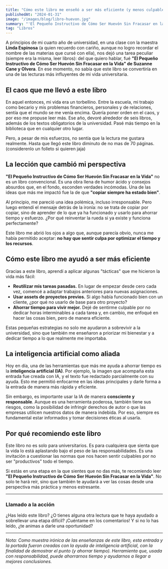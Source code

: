 ```yaml
---
title: "Cómo este libro me enseñó a ser más eficiente (y menos culpable)"  
publishedAt: "2024-01-31"  
image: "/images/blog/libro-huevon.jpg"  
summary: "'El Pequeño Instructivo de Cómo Ser Huevón Sin Fracasar en la Vida' no solo me hizo reír, sino que también me ayudó a ver la vida universitaria con otros ojos. Aquí te cuento por qué lo recomiendo."  
tag: "Libros"  
---
```


A principios de mi cuarto año de universidad, en una clase con la maestra **Linda Espinosa** (a quien recuerdo con cariño, aunque no logro recordar el nombre de las materias que cursé con ella), nos dejó una tarea peculiar (siempre era la misma, leer libros): del que quiero hablar, fué **"El Pequeño Instructivo de Cómo Ser Huevón Sin Fracasar en la Vida" de Suzanne Cane y Olvera**. En ese momento, no sabía que este libro se convertiría en una de las lecturas más influyentes de mi vida universitaria.  

## El caos que me llevó a este libro  

En aquel entonces, mi vida era un torbellino. Entre la escuela, mi trabajo como becario y mis problemas financieros, personales y de relaciones, sentía que el mundo se me venía encima. Quería poner orden en el caos, y por eso me propuse leer más. Ese año, devoré alrededor de seis libros, además de los textos obligatorios de la universidad. Pasé más tiempo en la biblioteca que en cualquier otro lugar.  

Pero, a pesar de mis esfuerzos, no sentía que la lectura me gustara realmente. Hasta que llegó este libro diminuto de no mas de 70 páginas. (considerenlo un folleto si quieren jaja)  

## La lección que cambió mi perspectiva  

**"El Pequeño Instructivo de Cómo Ser Huevón Sin Fracasar en la Vida"** no es un libro convencional. Es una obra llena de humor ácido y consejos absurdos que, en el fondo, esconden verdades incómodas. Una de las ideas que más me impactó fue la de que **"copiar siempre ha estado bien"**.  

Al principio, me pareció una idea polémica, incluso irresponsable. Pero luego entendí el mensaje detrás de la ironía: no se trata de copiar por copiar, sino de aprender de lo que ya ha funcionado y usarlo para ahorrar tiempo y esfuerzo. ¿Por qué reinventar la rueda si ya existe y funciona perfectamente?  

Este libro me abrió los ojos a algo que, aunque parecía obvio, nunca me había permitido aceptar: **no hay que sentir culpa por optimizar el tiempo y los recursos**.  

## Cómo este libro me ayudó a ser más eficiente  

Gracias a este libro, aprendí a aplicar algunas "tácticas" que me hicieron la vida más fácil:  

- **Reutilizar mis tareas pasadas.** En lugar de empezar desde cero cada vez, comencé a adaptar trabajos anteriores para nuevas asignaciones.  
- **Usar assets de proyectos previos.** Si algo había funcionado bien con un cliente, ¿por qué no usarlo de base para otro proyecto?  
- **Ahorrar tiempo para vivir mejor.** Dejé de sentirme culpable por no dedicar horas interminables a cada tarea y, en cambio, me enfoqué en hacer las cosas bien, pero de manera eficiente.  

Estas pequeñas estrategias no solo me ayudaron a sobrevivir a la universidad, sino que también me enseñaron a priorizar mi bienestar y a dedicar tiempo a lo que realmente me importaba.  

## La inteligencia artificial como aliada  

Hoy en día, una de las herramientas que más me ayuda a ahorrar tiempo es la **inteligencia artificial (IA)**. Por ejemplo, la imagen que acompaña esta entrada fue creada con IA, y el texto fue redactado parcialmente con su ayuda. Esto me permitió enfocarme en las ideas principales y darle forma a la entrada de manera más rápida y eficiente.  

Sin embargo, es importante usar la IA de manera **consciente y responsable**. Aunque es una herramienta poderosa, también tiene sus riesgos, como la posibilidad de infringir derechos de autor o que las empresas utilicen nuestros datos de manera indebida. Por eso, siempre es fundamental estar informados y tomar decisiones éticas al usarla.  

## Por qué recomiendo este libro  

Este libro no es solo para universitarios. Es para cualquiera que sienta que la vida lo está aplastando bajo el peso de las responsabilidades. Es una invitación a cuestionar las normas que nos hacen sentir culpables por no ser "productivos" todo el tiempo.  

Si estás en una etapa en la que sientes que no das más, te recomiendo leer **"El Pequeño Instructivo de Cómo Ser Huevón Sin Fracasar en la Vida"**. No solo te hará reír, sino que también te ayudará a ver las cosas desde una perspectiva más práctica y menos estresante.  

---

### Llamado a la acción  

¿Has leído este libro? ¿O tienes alguna otra lectura que te haya ayudado a sobrellevar una etapa difícil? ¡Cuéntame en los comentarios! Y si no lo has leído, ¿te animas a darle una oportunidad?  

---

*Nota: Como muestra irónica de las enseñanzas de este libro, esta entrada y la portada fueron creadas con la ayuda de inteligencia artificial, con la finalidad de demostrar el punto (y ahorrar tiempo). Herramienta que, usada con responsabilidad, puede ahorrarnos tiempo y ayudarnos a llegar a mejores conclusiones.* 